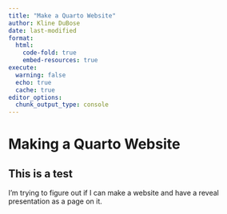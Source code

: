 ```yaml
---
title: "Make a Quarto Website"
author: Kline DuBose
date: last-modified
format:
  html:
    code-fold: true
    embed-resources: true
execute: 
  warning: false
  echo: true
  cache: true
editor_options: 
  chunk_output_type: console
---
```


# Making a Quarto Website

## This is a test

I'm trying to figure out if I can make a website and have a reveal presentation as a page on it. 